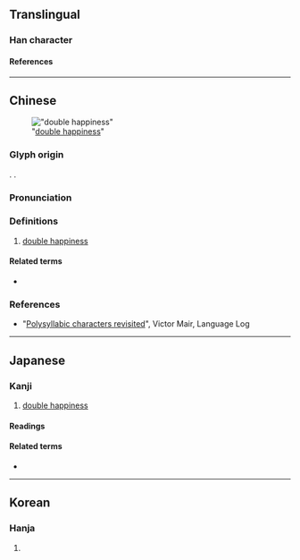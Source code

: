 {{also|𡅕|🉤}}
{{character info}}
==Translingual==
{{Commonscat|Shuang xi}}

===Han character===
{{Han char|rn=30|rad=口|as=21|sn=24|four=44661|canj=GRGRR|ids=⿰喜喜 <small>(GHTJ)</small>, ⿰𠶮𠶮 <small>(K)</small>}}

====References====
{{Han ref|kx=0216.051|dj=0438.240|hdz=10707.061|uh=56CD}}

----

==Chinese==
{{zh-forms|alt=𡅕,𡄝}}
{{zh-wp|zh|en:Double Happiness (calligraphy)}}
[[File:Chinese Restaurant Wedding Reception.jpg|thumb|"[[double happiness]]"]]

===Glyph origin===
{{Han etym}}
{{Han compound|喜|喜|t2=happiness|ls=ic}}. {{zh-etym-double|喜|}}.

===Pronunciation===
{{zh-pron
|m=xǐ,shuāngxǐ
|c=hei2,soeng1 hei2
|md=hī/sĕ̤ng-hī
|mda=Cdo that hi.ogg
|cat=symbols
}}

===Definitions===
{{zh-hanzi}}

# [[double happiness]]

====Related terms====
* {{zh-l|雙喜}}

===References===
* "[http://languagelog.ldc.upenn.edu/nll/?p=19548 Polysyllabic characters revisited]", Victor Mair, Language Log

----

==Japanese==
{{wikipedia|lang=ja|双喜紋}}

===Kanji===
{{ja-kanji|rs=口18}}

# [[double happiness]]

====Readings====
{{ja-readings
|on=き
|kun=
}}

====Related terms====
* {{ja-r|双喜紋|そうきもん}}

----

==Korean==

===Hanja===
{{ko-hanja|hangeul=희|rv=hui|mr=hŭi}}

# {{rfdef|ko|sort=口18}}